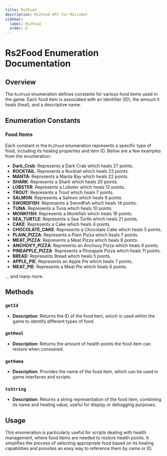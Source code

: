```yaml
---
title: Rs2Food
description: Rs2Food API for Microbot
sidebar:
  label: Rs2Food
  order: 8
---
```


# Rs2Food Enumeration Documentation

## Overview
The `Rs2Food` enumeration defines constants for various food items used in the game. Each food item is associated with an identifier (ID), the amount it heals (heal), and a descriptive name.

## Enumeration Constants

### Food Items
Each constant in the `Rs2Food` enumeration represents a specific type of food, including its healing properties and item ID. Below are a few examples from the enumeration:

- **Dark_Crab**: Represents a Dark Crab which heals 27 points.
- **ROCKTAIL**: Represents a Rocktail which heals 23 points.
- **MANTA**: Represents a Manta Ray which heals 22 points.
- **SHARK**: Represents a Shark which heals 20 points.
- **LOBSTER**: Represents a Lobster which heals 12 points.
- **TROUT**: Represents a Trout which heals 7 points.
- **SALMON**: Represents a Salmon which heals 9 points.
- **SWORDFISH**: Represents a Swordfish which heals 14 points.
- **TUNA**: Represents a Tuna which heals 10 points.
- **MONKFISH**: Represents a Monkfish which heals 16 points.
- **SEA_TURTLE**: Represents a Sea Turtle which heals 21 points.
- **CAKE**: Represents a Cake which heals 4 points.
- **CHOCOLATE_CAKE**: Represents a Chocolate Cake which heals 5 points.
- **PLAIN_PIZZA**: Represents a Plain Pizza which heals 7 points.
- **MEAT_PIZZA**: Represents a Meat Pizza which heals 8 points.
- **ANCHOVY_PIZZA**: Represents an Anchovy Pizza which heals 9 points.
- **PINEAPPLE_PIZZA**: Represents a Pineapple Pizza which heals 11 points.
- **BREAD**: Represents Bread which heals 5 points.
- **APPLE_PIE**: Represents an Apple Pie which heals 7 points.
- **MEAT_PIE**: Represents a Meat Pie which heals 6 points.

... and many more.

## Methods

### `getId`
- **Description**: Returns the ID of the food item, which is used within the game to identify different types of food.

### `getHeal`
- **Description**: Returns the amount of health points the food item can restore when consumed.

### `getName`
- **Description**: Provides the name of the food item, which can be used in game interfaces and scripts.

### `toString`
- **Description**: Returns a string representation of the food item, combining its name and healing value, useful for display or debugging purposes.

## Usage
This enumeration is particularly useful for scripts dealing with health management, where food items are needed to restore health points. It simplifies the process of selecting appropriate food based on its healing capabilities and provides an easy way to reference them by name or ID.
